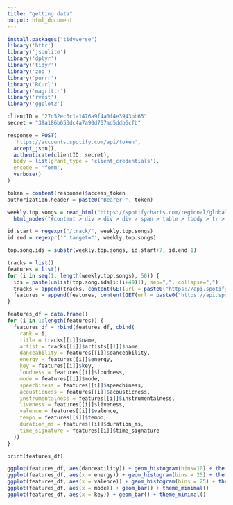 ```yaml
---
title: "getting data"
output: html_document
---
```


```r

install.packages("tidyverse")
library('httr')
library('jsonlite')
library('dplyr')
library('tidyr')
library('zoo')
library('purrr')
library('RCurl')
library('magrittr')
library('rvest')
library('ggplot2')

```

```r

clientID = "27c52ec6c1a1476a9f4a0f4e3943bb65"
secret = "39a186b653dc4a7a90d757ad5ddb6cfb"

response = POST(
  'https://accounts.spotify.com/api/token',
  accept_json(),
  authenticate(clientID, secret),
  body = list(grant_type = 'client_credentials'),
  encode = 'form',
  verbose()
)

token = content(response)$access_token
authorization.header = paste0("Bearer ", token)

weekly.top.songs = read_html("https://spotifycharts.com/regional/global/weekly/latest") %>%
  html_nodes("#content > div > div > div > span > table > tbody > tr > td.chart-table-image > a")

id.start = regexpr("/track/", weekly.top.songs)
id.end = regexpr('" target="', weekly.top.songs)

top.song.ids = substr(weekly.top.songs, id.start+7, id.end-1)

tracks = list()
features = list()
for (i in seq(1, length(weekly.top.songs), 50)) {
  ids = paste(unlist(top.song.ids[i:(i+49)]), sep=",", collapse=",")
  tracks = append(tracks, content(GET(url = paste0("https://api.spotify.com/v1/tracks?ids=", ids), config = add_headers(authorization = authorization.header)))$tracks)
  features = append(features, content(GET(url = paste0("https://api.spotify.com/v1/audio-features?ids=", ids), config = add_headers(authorization = authorization.header)))$audio_features)
}

features_df = data.frame()
for (i in 1:length(features)) {
  features_df = rbind(features_df, cbind(
    rank = i,
    title = tracks[[i]]$name,
    artist = tracks[[i]]$artists[[1]]$name,
    danceability = features[[i]]$danceability,
    energy = features[[i]]$energy,
    key = features[[i]]$key,
    loudness = features[[i]]$loudness,
    mode = features[[i]]$mode,
    speechiness = features[[i]]$speechiness,
    acousticness = features[[i]]$acousticness,
    instrumentalness = features[[i]]$instrumentalness,
    liveness = features[[i]]$liveness,
    valence = features[[i]]$valence,
    tempo = features[[i]]$tempo,
    duration_ms = features[[i]]$duration_ms,
    time_signature = features[[i]]$time_signature
  ))
}

print(features_df)

```

``` r


ggplot(features_df, aes(danceability)) + geom_histogram(bins=10) + theme_minimal();
ggplot(features_df, aes(x = energy)) + geom_histogram(bins = 25) + theme_minimal()
ggplot(features_df, aes(x = valence)) + geom_histogram(bins = 25) + theme_minimal()
ggplot(features_df, aes(x = mode)) + geom_bar() + theme_minimal()
ggplot(features_df, aes(x = key)) + geom_bar() + theme_minimal()
```

